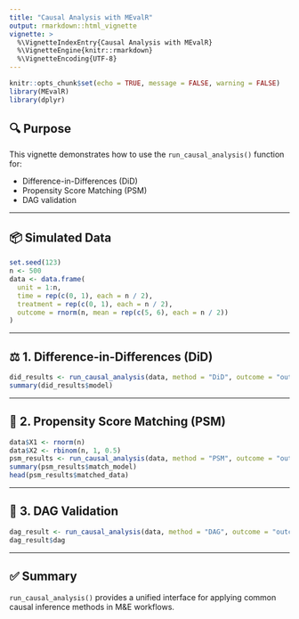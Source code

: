 ```yaml
---
title: "Causal Analysis with MEvalR"
output: rmarkdown::html_vignette
vignette: >
  %\VignetteIndexEntry{Causal Analysis with MEvalR}
  %\VignetteEngine{knitr::rmarkdown}
  %\VignetteEncoding{UTF-8}
---
```


```r
knitr::opts_chunk$set(echo = TRUE, message = FALSE, warning = FALSE)
library(MEvalR)
library(dplyr)
```

## 🔍 Purpose

This vignette demonstrates how to use the `run_causal_analysis()` function for:

- Difference-in-Differences (DiD)
- Propensity Score Matching (PSM)
- DAG validation

---

## 📦 Simulated Data

```r
set.seed(123)
n <- 500
data <- data.frame(
  unit = 1:n,
  time = rep(c(0, 1), each = n / 2),
  treatment = rep(c(0, 1), each = n / 2),
  outcome = rnorm(n, mean = rep(c(5, 6), each = n / 2))
)
```

---

## ⚖️ 1. Difference-in-Differences (DiD)

```r
did_results <- run_causal_analysis(data, method = "DiD", outcome = "outcome", treatment = "treatment", time = "time")
summary(did_results$model)
```

---

## 🎯 2. Propensity Score Matching (PSM)

```r
data$X1 <- rnorm(n)
data$X2 <- rbinom(n, 1, 0.5)
psm_results <- run_causal_analysis(data, method = "PSM", outcome = "outcome", treatment = "treatment", covariates = c("X1", "X2"))
summary(psm_results$match_model)
head(psm_results$matched_data)
```

---

## 🌲 3. DAG Validation

```r
dag_result <- run_causal_analysis(data, method = "DAG", outcome = "outcome", treatment = "treatment")
dag_result$dag
```

---

## ✅ Summary

`run_causal_analysis()` provides a unified interface for applying common causal inference methods in M&E workflows.
